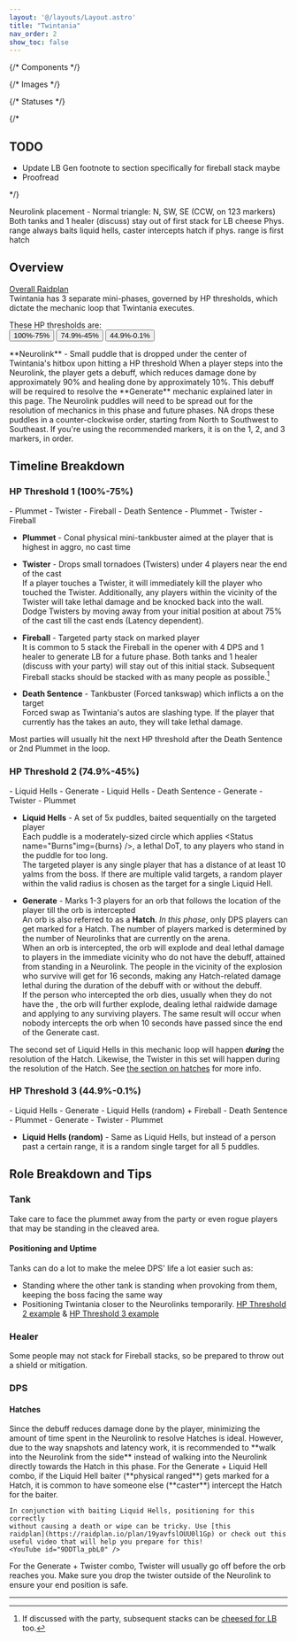 ```yaml
---
layout: '@/layouts/Layout.astro'
title: "Twintania"
nav_order: 2
show_toc: false
---
```


{/* Components */}

{/* Images */}

{/* Statuses */}

{/*

## TODO
- Update LB Gen footnote to section specifically for fireball stack maybe
- Proofread

*/}

<Notification title="NA strat tl;dr">
    Neurolink placement - Normal triangle: N, SW, SE (CCW, on 123 markers)  
    Both tanks and 1 healer (discuss) stay out of first stack for LB cheese  
    Phys. range always baits liquid hells, caster intercepts hatch if phys. 
    range is first hatch
</Notification>


## Overview
[Overall Raidplan](https://raidplan.io/plan/9WEG4AEGVdru3hyF)  
Twintania has 3 separate mini-phases, governed by HP thresholds, which dictate
the mechanic loop that Twintania executes.

These HP thresholds are:  
<Button class="btn btn-primary-light" href="#h-hp-threshold-1-100-75">100%-75%</Button>
<Button class="btn btn-secondary-light" href="#h-hp-threshold-2-749-45">74.9%-45%</Button>
<Button class="btn btn-highlighter" href="#hp-threshold-3-449-01">44.9%-0.1%</Button>  

<ImageWrapperSquare img={neurolinkpuddle} alt="Neurolink puddle" classdiv="mt-8"/>
**Neurolink** - Small puddle that is dropped under the center of Twintania's hitbox
upon hitting a HP threshold  
When a player steps into the Neurolink, the player gets a <Status
name="Neurolink" img={neurolink} /> debuff, which reduces damage done by
approximately 90% and healing done by approximately 10%. This debuff will be
required to resolve the **Generate** mechanic explained later in this page.  

<NASpecific>
The Neurolink puddles will need to be spread out for the resolution of mechanics
in this phase and future phases. NA drops these puddles in a counter-clockwise
order, starting from North to Southwest to Southeast. If you&apos;re using the
recommended markers, it is on the 1, 2, and 3 markers, in order.
</NASpecific>


## Timeline Breakdown
### HP Threshold 1 (100%-75%)
<Card title="Mechanic Loop">
    - Plummet  
    - Twister  
    - Fireball  
    - Death Sentence
    - Plummet
    - Twister
    - Fireball
</Card>

- **Plummet** - Conal physical mini-tankbuster aimed at the player that is
  highest in aggro, no cast time  


<ImageWrapperSquare img={twister} alt="Twister" classdiv="mt-8"/>

- **Twister** - Drops small tornadoes (Twisters) under 4 players near the end of
  the cast  
If a player touches a Twister, it will immediately kill the player who touched
the Twister. Additionally, any players within the vicinity of the Twister will
take lethal damage and be knocked back into the wall. Dodge Twisters by moving
away from your initial position at about 75% of the cast till the cast ends
(Latency dependent).


<ImageWrapperSquare img={fireball} alt="Fireball marker" classdiv="mt-8"/>

- **Fireball** - Targeted party stack on marked player  
It is common to 5 stack the Fireball in the opener with 4 DPS and 1 healer to
generate LB for a future phase. Both tanks and 1 healer (discuss with your
party) will stay out of this initial stack. Subsequent Fireball stacks should be
stacked with as many people as possible.[^1]
  
- **Death Sentence** - Tankbuster (Forced tankswap) which inflicts
a <Status name="Slashing Resistance Down II" img={slashing} /> on the target  
Forced swap as Twintania's autos are slashing type. If the player that currently
has the <Status name="Slashing Resistance Down II" img={slashing} /> takes
an auto, they will take lethal damage.  

Most parties will usually hit the next HP threshold after the Death Sentence or
2nd Plummet in the loop.


### HP Threshold 2 (74.9%-45%)
<Card title="Mechanic Loop">
    - Liquid Hells  
    - Generate  
    - Liquid Hells  
    - Death Sentence 
    - Generate  
    - Twister
    - Plummet
</Card>

- **Liquid Hells** - A set of 5x puddles, baited sequentially on the targeted
  player  
Each puddle is a moderately-sized circle which applies <Status name="Burns"img={burns} />,
a lethal DoT, to any players who stand in the puddle for too long.  
The targeted player is any single player that has a distance of at least 10
yalms from the boss. If there are multiple valid targets, a random player within
the valid radius is chosen as the target for a single Liquid Hell.

<ImageWrapper img={hatchmarker} alt="The Hatch and its respective marker" classdiv="mt-8"/>

- **Generate** - Marks 1-3 players for an orb that follows the location of the
  player till the orb is intercepted  
An orb is also referred to as a **Hatch**. *In this phase*, only DPS players can
get marked for a Hatch. The number of players marked is determined by the number
of Neurolinks that are currently on the arena.  
When an orb is intercepted, the orb will explode and deal lethal damage to
players in the immediate vicinity who do not have the <Status name="Neurolink" img={neurolink} />
debuff, attained from standing in a Neurolink. The people in the vicinity of the
explosion who survive will get <Status name="Mana Hypersensitivity" img={manahyper} />
for 16 seconds, making any Hatch-related damage lethal during the duration of
the debuff with or without the <Status name="Neurolink" img={neurolink} />
debuff.   
If the person who intercepted the orb dies, usually when they do not have the
<Status name="Neurolink" img={neurolink} />, the orb will further explode,
dealing lethal raidwide damage and applying <Status name="Damage Down"
img={damagedown} /> to any surviving players. The same result will occur when
nobody intercepts the orb when 10 seconds have passed since the end of the
Generate cast.  
  
The second set of Liquid Hells in this mechanic loop will happen ***during***
the resolution of the Hatch. Likewise, the Twister in this set will happen
during the resolution of the Hatch. See [the section on hatches](#hatches) for
more info.


### HP Threshold 3 (44.9%-0.1%)
<Card title="Mechanic Loop">
    - Liquid Hells  
    - Generate  
    - Liquid Hells (random) + Fireball  
    - Death Sentence  
    - Plummet  
    - Generate  
    - Twister  
    - Plummet  
</Card>

- **Liquid Hells (random)** - Same as Liquid Hells, but instead of a person past
a certain range, it is a random single target for all 5 puddles.  
  
  
## Role Breakdown and Tips
### Tank
Take care to face the plummet away from the party or even rogue players that may
be standing in the cleaved area.
#### Positioning and Uptime 
Tanks can do a lot to make the melee DPS' life a lot easier such as:
- Standing where the other tank is standing when provoking from them, keeping
  the boss facing the same way
- Positioning Twintania closer to the Neurolinks temporarily.
[HP Threshold 2 example](https://www.twitch.tv/videos/2149285444?t=0h0m38s) &
[HP Threshold 3 example](https://www.twitch.tv/videos/2149278406?t=0h1m28s)
  

### Healer
Some people may not stack for Fireball stacks, so be prepared to throw out a
shield or mitigation.
  

### DPS
#### Hatches
<ImageWrapperSquare img={hatchresolve} alt="Hatch resolution from the side" />
Since the <Status name="Neurolink" img={neurolink} /> debuff reduces damage
done by the player, minimizing the amount of time spent in the Neurolink to
resolve Hatches is ideal. However, due to the way snapshots and latency work, it
is recommended to **walk into the Neurolink from the side** instead of walking
into the Neurolink directly towards the Hatch in this phase.

<NASpecific>
    For the Generate + Liquid Hell combo, if the Liquid Hell baiter (**physical
    ranged**) gets marked for a Hatch, it is common to have someone else
    (**caster**) intercept the Hatch for the baiter.  
    
    In conjunction with baiting Liquid Hells, positioning for this correctly
    without causing a death or wipe can be tricky. Use [this
    raidplan](https://raidplan.io/plan/19yavfslOUU0l1Gp) or check out this
    useful video that will help you prepare for this!
    <YouTube id="9DDTla_pbL0" />
</NASpecific>

For the Generate + Twister combo, Twister will usually go off before the orb
reaches you. Make sure you drop the twister outside of the Neurolink to ensure
your end position is safe.

---

[^1]: If discussed with the party, subsequent stacks can be [cheesed for
    LB](https://ucob.guide/general/lbgen/) too.